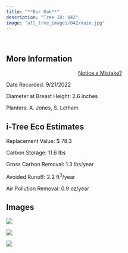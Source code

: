 ```yaml
---
title: "**Bur Oak**"
description: "Tree ID: 042"
image: "all_tree_images/042/main.jpg"
---
```


<br>

## **More Information**
::: column-margin
<center><a class="button" href="https://forms.gle/W6f5nwYxrM33hF4f7">Notice a Mistake?</a></center>
:::


Date Recorded:  9/21/2022

Diameter at Breast Height:  2.6  inches

Planters:  A. Jones, S. Letham

## **i-Tree Eco Estimates**


 Replacement Value: $ 78.3

 Carbon Storage:  11.6  lbs

 Gross Carbon Removal:  1.3  lbs/year

 Avoided Runoff:  2.2  ft<sup>3</sup>/year

 Air Pollution Removal:  0.9  oz/year

## **Images**


 ![](all_tree_images/042/IMG_6454.jpg)

 ![](all_tree_images/042/IMG_6456.jpg)

 ![](all_tree_images/042/main.jpg)

